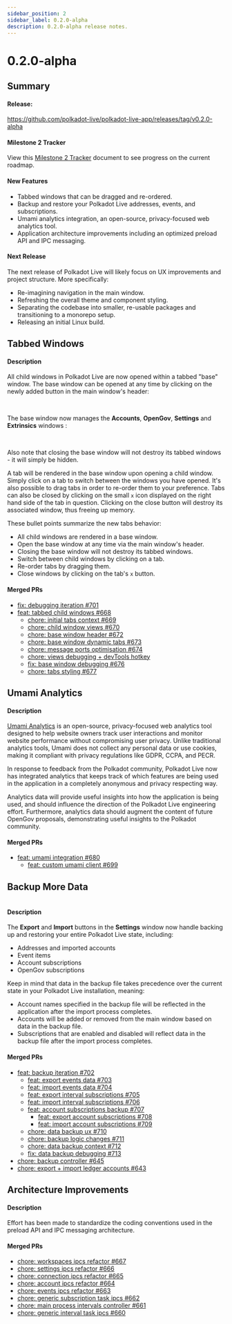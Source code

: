 ```yaml
---
sidebar_position: 2
sidebar_label: 0.2.0-alpha
description: 0.2.0-alpha release notes.
---
```



# 0.2.0-alpha

## Summary

#### Release:

https://github.com/polkadot-live/polkadot-live-app/releases/tag/v0.2.0-alpha 

#### Milestone 2 Tracker

View this [Milestone 2 Tracker](https://docs.google.com/spreadsheets/d/1OnDXC8sXcX6DqMHZxLTVo6zQuEkEuZgBTIZHfpDoXLg/edit?usp=sharing) document to see progress on the current roadmap.

#### New Features

- Tabbed windows that can be dragged and re-ordered.
- Backup and restore your Polkadot Live addresses, events, and subscriptions.
- Umami analytics integration, an open-source, privacy-focused web analytics tool. 
- Application architecture improvements including an optimized preload API and IPC messaging.

#### Next Release

The next release of Polkadot Live will likely focus on UX improvements and project structure. More specifically:

- Re-imagining navigation in the main window.
- Refreshing the overall theme and component styling.
- Separating the codebase into smaller, re-usable packages and transitioning to a monorepo setup. 
- Releasing an initial Linux build.

## Tabbed Windows

#### Description

All child windows in Polkadot Live are now opened within a tabbed "base" window. The base window can be opened at any time by clicking on the newly added button in the main window's header:

<Img url="/img/releases/0-2-0-alpha/img-01.jpg" maxHeight="40px" />

<br />The base window now manages the **Accounts**, **OpenGov**, **Settings** and **Extrinsics** windows :

<Img url="/img/releases/0-2-0-alpha/img-02.jpg" maxHeight="240px" />

<br />Also note that closing the base window will not destroy its tabbed windows - it will simply be hidden.

A tab will be rendered in the base window upon opening a child window. Simply click on a tab to switch between the windows you have opened. It's also possible to drag tabs in order to re-order them to your preference. Tabs can also be closed by clicking on the small `x` icon displayed on the right hand side of the tab in question. Clicking on the close button will destroy its associated window, thus freeing up memory.

These bullet points summarize the new tabs behavior:
- All child windows are rendered in a base window.
- Open the base window at any time via the main window's header.
- Closing the base window will not destroy its tabbed windows.
- Switch between child windows by clicking on a tab.
- Re-order tabs by dragging them.
- Close windows by clicking on the tab's `x` button.

#### Merged PRs

- [fix: debugging iteration #701](https://github.com/polkadot-live/polkadot-live-app/pull/701)
- [feat: tabbed child windows #668](https://github.com/polkadot-live/polkadot-live-app/pull/668)
  - [chore: initial tabs context #669](https://github.com/polkadot-live/polkadot-live-app/pull/669)
  - [chore: child window views #670](https://github.com/polkadot-live/polkadot-live-app/pull/670)
  - [chore: base window header #672](https://github.com/polkadot-live/polkadot-live-app/pull/672)
  - [chore: base window dynamic tabs #673](https://github.com/polkadot-live/polkadot-live-app/pull/673)
  - [chore: message ports optimisation #674](https://github.com/polkadot-live/polkadot-live-app/pull/674)
  - [chore: views debugging + devTools hotkey](https://github.com/polkadot-live/polkadot-live-app/pull/675)
  - [fix: base window debugging #676](https://github.com/polkadot-live/polkadot-live-app/pull/676)
  - [chore: tabs styling #677](https://github.com/polkadot-live/polkadot-live-app/pull/677)

## Umami Analytics

#### Description

[Umami Analytics](https://umami.is/) is an open-source, privacy-focused web analytics tool designed to help website owners track user interactions and monitor website performance without compromising user privacy. Unlike traditional analytics tools, Umami does not collect any personal data or use cookies, making it compliant with privacy regulations like GDPR, CCPA, and PECR.

In response to feedback from the Polkadot community, Polkadot Live now has integrated analytics that keeps track of which features are being used in the application in a completely anonymous and privacy respecting way.

Analytics data will provide useful insights into how the application is being used, and should influence the direction of the Polkadot Live engineering effort. Furthermore, analytics data should augment the content of future OpenGov proposals, demonstrating useful insights to the Polkadot community.

#### Merged PRs

- [feat: umami integration #680](https://github.com/polkadot-live/polkadot-live-app/pull/680)
  - [feat: custom umami client #699](https://github.com/polkadot-live/polkadot-live-app/pull/699)

## Backup More Data

<Img url="/img/releases/0-2-0-alpha/img-03.jpg" maxHeight="342px" />

#### Description

The **Export** and **Import** buttons in the **Settings** window now handle backing up and restoring your entire Polkadot Live state, including:

- Addresses and imported accounts
- Event items
- Account subscriptions
- OpenGov subscriptions

Keep in mind that data in the backup file takes precedence over the current state in your Polkadot Live installation, meaning:

- Account names specified in the backup file will be reflected in the application after the import process completes.
- Accounts will be added or removed from the main window based on data in the backup file.
- Subscriptions that are enabled and disabled will reflect data in the backup file after the import process completes.

#### Merged PRs

- [feat: backup iteration #702](https://github.com/polkadot-live/polkadot-live-app/pull/702)
  - [feat: export events data #703](https://github.com/polkadot-live/polkadot-live-app/pull/703)
  - [feat: import events data #704](https://github.com/polkadot-live/polkadot-live-app/pull/704)
  - [feat: export interval subscriptions #705](https://github.com/polkadot-live/polkadot-live-app/pull/705)
  - [feat: import interval subscriptions #706](https://github.com/polkadot-live/polkadot-live-app/pull/706)
  - [feat: account subscriptions backup #707](https://github.com/polkadot-live/polkadot-live-app/pull/707)
    - [feat: export account subscriptions #708](https://github.com/polkadot-live/polkadot-live-app/pull/708)
    - [feat: import account subscriptions #709](https://github.com/polkadot-live/polkadot-live-app/pull/709)
  - [chore: data backup ux #710](https://github.com/polkadot-live/polkadot-live-app/pull/710)
  - [chore: backup logic changes #711](https://github.com/polkadot-live/polkadot-live-app/pull/711)
  - [chore: data backup context #712](https://github.com/polkadot-live/polkadot-live-app/pull/712)
  - [fix: data backup debugging #713](https://github.com/polkadot-live/polkadot-live-app/pull/713)
- [chore: backup controller #645](https://github.com/polkadot-live/polkadot-live-app/pull/645)
- [chore: export + import ledger accounts #643](https://github.com/polkadot-live/polkadot-live-app/pull/643)

## Architecture Improvements

#### Description

Effort has been made to standardize the coding conventions used in the preload API and IPC messaging architecture.

#### Merged PRs

- [chore: workspaces ipcs refactor #667](https://github.com/polkadot-live/polkadot-live-app/pull/667)
- [chore: settings ipcs refactor #666](https://github.com/polkadot-live/polkadot-live-app/pull/666)
- [chore: connection ipcs refactor #665](https://github.com/polkadot-live/polkadot-live-app/pull/665)
- [chore: account ipcs refactor #664](https://github.com/polkadot-live/polkadot-live-app/pull/664)
- [chore: events ipcs refactor #663](https://github.com/polkadot-live/polkadot-live-app/pull/663)
- [chore: generic subscription task ipcs #662](https://github.com/polkadot-live/polkadot-live-app/pull/662)
- [chore: main process intervals controller #661](https://github.com/polkadot-live/polkadot-live-app/pull/661)
- [chore: generic interval task ipcs #660](https://github.com/polkadot-live/polkadot-live-app/pull/660)
